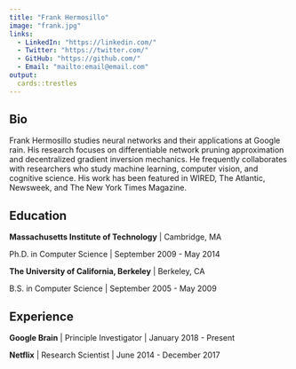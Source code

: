 ```yaml
---
title: "Frank Hermosillo"
image: "frank.jpg"
links:
  - LinkedIn: "https://linkedin.com/"
  - Twitter: "https://twitter.com/"
  - GitHub: "https://github.com/"
  - Email: "mailto:email@email.com"
output:
  cards::trestles
---
```

 
## Bio

Frank Hermosillo studies neural networks and their applications at Google 
rain. His research focuses on differentiable network pruning approximation and 
decentralized gradient inversion mechanics. He frequently collaborates with researchers who study machine learning, computer vision, and cognitive science.
His work has been featured in WIRED, The Atlantic, Newsweek, and The New York 
Times Magazine.

## Education

**Massachusetts Institute of Technology** | Cambridge, MA

Ph.D. in Computer Science | September 2009 - May 2014

**The University of California, Berkeley** | Berkeley, CA

B.S. in Computer Science | September 2005 - May 2009

## Experience

**Google Brain** | Principle Investigator | January 2018 - Present

**Netflix** | Research Scientist | June 2014 - December 2017
